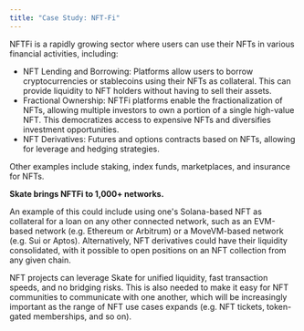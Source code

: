```yaml
---
title: "Case Study: NFT-Fi"
---
```


NFTFi is a rapidly growing sector where users can use their NFTs in various financial activities, including:

* NFT Lending and Borrowing: Platforms allow users to borrow cryptocurrencies or stablecoins using their NFTs as collateral. This can provide liquidity to NFT holders without having to sell their assets.
* Fractional Ownership: NFTFi platforms enable the fractionalization of NFTs, allowing multiple investors to own a portion of a single high-value NFT. This democratizes access to expensive NFTs and diversifies investment opportunities.
* NFT Derivatives: Futures and options contracts based on NFTs, allowing for leverage and hedging strategies.

Other examples include staking, index funds, marketplaces, and insurance for NFTs.

**Skate brings NFTFi to 1,000+ networks.**

An example of this could include using one's Solana-based NFT as collateral for a loan on any other connected network, such as an EVM-based network (e.g. Ethereum or Arbitrum) or a MoveVM-based network (e.g. Sui or Aptos). Alternatively, NFT derivatives could have their liquidity consolidated, with it possible to open positions on an NFT collection from any given chain.&#x20;

NFT projects can leverage Skate for unified liquidity, fast transaction speeds, and no bridging risks. This is also needed to make it easy for NFT communities to communicate with one another, which will be increasingly important as the range of NFT use cases expands (e.g. NFT tickets, token-gated memberships, and so on).

